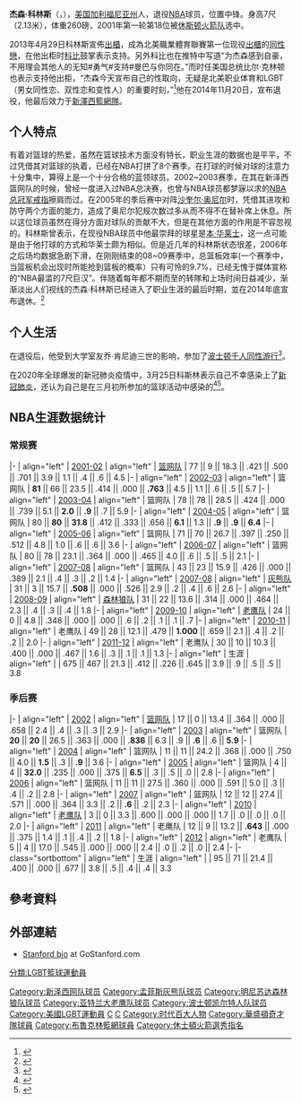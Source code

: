 {{noteta
|G1=NBA
|1=zh:杰森;zh-cn:杰森}}
{{Infobox NBA Player
| name = 杰森·科林斯<br />Jason Collins
| image =File:Jason Collins Nets 2014.jpg
| nationality = {{USA}}
| team = 退役
| position = [[中鋒_(籃球)|中鋒]]
| height_ft = 7 | height_in = 0
| weight_lb  = 255
| number = 
| birth_date = {{Birth date and age|1978|12|2}}
| birth_place = {{USA}}[[加利福尼亚州|加利福尼亚州]]Northridge
| high_school  = Harvard-Westlake School
| college = [[史丹佛大學|史丹佛大學]]
| draft_round = 1
| draft_pick  = 18
| draft_year = 2001
| draft_team = [[休斯敦火箭|休斯敦火箭]]
| career_start = 2001
| career_end = 2014
| years1          = {{nbay|2001|start}}–{{nbay|2007|end}} | team1= [[紐澤西籃網|紐澤西籃網]]
| years2          = {{nbay|2007|end}} | team2= [[曼非斯灰熊|曼非斯灰熊]]
| years3          = {{nbay|2008|full=y}} | team3= [[明尼蘇達灰狼|明尼蘇達灰狼]]
| years4          = {{nbay|2009|start}}–{{nbay|2011|end}} | team4= [[亞特蘭大老鷹|亞特蘭大老鷹]]
| years5          = {{nbay|2012|full=y}} | team5= [[波士頓塞爾提克|波士頓塞爾提克]]
| years6          = {{nbay|2012|end}} | team6= [[華盛頓巫師|華盛頓巫師]]
| years7          = {{nbay|2013|full=y}} | team7= [[布魯克林籃網|布魯克林籃網]]
| highlights =  
| bbr             = collija04
| letter          = c
| nba_profile     = jason_collins
}}

'''杰森·科林斯'''（{{lang-en|'''Jason Collins'''}}，{{bd|1978年|12月2日||catIdx=C}}），[[美国|美国]][[加利福尼亚州|加利福尼亚州]]人，退役[[NBA|NBA]]球员，位置中锋。身高7尺（2.13米），体重260磅，2001年第一轮第18位被[[休斯顿火箭队|休斯顿火箭队]]选中。

2013年4月29日科林斯宣佈[[出櫃|出櫃]]，成為北美職業體育聯賽第一位现役[[出櫃|出櫃]]的[[同性戀|同性戀]]，在他出柜时[[科比|科比]]鼓掌表示支持。另外科比也在推特中写道“为杰森感到自豪，不用理会其他人的无知#勇气#支持#曼巴与你同在。”而时任美国总统比尔·克林顿也表示支持他出柜，“杰森今天宣布自己的性取向，无疑是北美职业体育和LGBT（男女同性恋、双性恋和变性人）的重要时刻，”<ref>{{Cite web|title=科林斯成NBA现役公开同性恋第1人 科比鼓掌支持-搜狐体育|url=https://sports.sohu.com/20130430/n374445602.shtml|accessdate=2020-04-08|work=sports.sohu.com|archive-date=2021-02-01|archive-url=https://web.archive.org/web/20210201141852/https://sports.sohu.com/20130430/n374445602.shtml|dead-url=no}}</ref>他在2014年11月20日，宣布退役，他最后效力于[[新澤西籃網隊|新澤西籃網隊]]。

== 个人特点 ==
有着对篮球的热爱，虽然在篮球技术方面没有特长，职业生涯的数据也是平平，不过凭借其对篮球的执着，已经在NBA打拼了8个赛季。在打球的时候对球的注意力十分集中，算得上是一个十分合格的蓝领球员。2002~2003赛季，在其在新泽西篮网队的时候，曾经一度进入过NBA总决赛，也曾与NBA球员都梦寐以求的[[NBA总冠军戒指|NBA总冠军戒指]]擦肩而过。在2005年的季后赛中对阵[[沙奎尔·奥尼尔|沙奎尔·奥尼尔]]时，凭借其进攻和防守两个方面的能力，造成了奥尼尔犯规次数过多从而不得不在替补席上休息。所以这位球员虽然在得分方面对球队的贡献不大，但是在其他方面的作用是不容忽视的。科林斯曾表示，在现役NBA球员中他最崇拜的球星是[[本·华莱士|本·华莱士]]，这一点可能是由于他打球的方式和华莱士颇为相似。但是近几年的科林斯状态很差，2006年之后场均数据急剧下滑，在刚刚结束的08~09赛季中，总篮板效率(一个赛季中，当篮板机会出现时所能抢到篮板的概率）只有可怜的9.7%，已经无愧于媒体宣称的“NBA最滥的7尺巨汉”。伴随着每年都不期而至的转隊和上场时间日益减少，渐渐淡出人们视线的杰森·科林斯已经进入了职业生涯的最后时期，並在2014年底宣布退休。<ref>{{cite web|url=http://www.nba.com/nets/jason-collins-announces-retirement|title=杰森·科林斯宣布退休|publisher=NBA籃網隊官網|accessdate=2014年11月21日|archive-date=2021年2月1日|archive-url=https://web.archive.org/web/20210201141918/https://www.nba.com/nets/jason-collins-announces-retirement|dead-url=no}}</ref>

== 个人生活 ==
在退役后，他受到大学室友乔·肯尼迪三世的影响，参加了[[波士顿千人同性游行|波士顿千人同性游行]]<ref>{{Cite web|title=出柜男科林斯将正式退役 撰文感谢基德大力支持|url=http://sports.163.com/14/1120/07/ABFRUEUG00051CA1.html#p=90TSKA8700MK0005|accessdate=2020-04-08|date=2014-11-20|last=网易|work=sports.163.com|archive-date=2021-02-01|archive-url=https://web.archive.org/web/20210201141916/https://sports.163.com/14/1120/07/ABFRUEUG00051CA1.html#p=90TSKA8700MK0005|dead-url=no}}</ref>。

在2020年全球爆发的新冠肺炎疫情中，3月25日科斯林表示自己不幸感染上了[[新冠肺炎|新冠肺炎]]，还认为自己是在三月初所参加的篮球活动中感染的<ref>{{Cite web|title=Ex-NBA Player Jason Collins Details Horrifying Experience With COVID-19|url=https://nesn.com/2020/04/ex-nba-player-jason-collins-details-horrifying-experience-with-covid-19/|accessdate=2020-07-15|language=en-US|archive-date=2021-02-01|archive-url=https://web.archive.org/web/20210201141921/https://nesn.com/2020/04/ex-nba-player-jason-collins-details-horrifying-experience-with-covid-19/|dead-url=no}}</ref><ref>{{Cite web|title=Former NBA player Jason Collins tests positive for coronavirus|url=https://www.usatoday.com/story/sports/nba/2020/03/24/coronavirus-jason-collins-ex-nba-player-tests-positive-covid-19/2908392001/|accessdate=2020-07-15|last=Zillgitt|first=Jeff|work=USA TODAY|language=en-US|archive-date=2021-03-16|archive-url=https://web.archive.org/web/20210316153334/https://www.usatoday.com/story/sports/nba/2020/03/24/coronavirus-jason-collins-ex-nba-player-tests-positive-covid-19/2908392001/|dead-url=no}}</ref>。

==NBA生涯数据统计==
=== 常规赛 ===

{{NBA player statistics start}}
|-
| align="left" | [[2001-02_NBA|2001-02]]
| align="left" | [[新泽西篮网队|篮网队]]
| 77 || 9 || 18.3 || .421 || .500 || .701 || 3.9 || 1.1 || .4 || .6 || 4.5
|-
| align="left" | [[2002-03_NBA赛季|2002-03]]
| align="left" | 篮网队
| '''81''' || 66 || 23.5 || .414 || .000 || '''.763''' || 4.5 || 1.1 || .6 || .5 || 5.7
|-
| align="left" | [[2003-04_NBA赛季|2003-04]]
| align="left" | 篮网队
| 78 || 78 || 28.5 || .424 || .000 || .739 || 5.1 || '''2.0''' || '''.9''' || .7 || 5.9
|-
| align="left" | [[2004-05_NBA赛季|2004-05]]
| align="left" | 篮网队
| 80 || '''80''' || '''31.8''' || .412 || .333 || .656 || '''6.1''' || 1.3 || '''.9''' || '''.9''' || '''6.4'''
|-
| align="left" | [[2005-06_NBA赛季|2005-06]]
| align="left" | 篮网队
| 71 || 70 || 26.7 || .397 || .250 || .512 || 4.8 || 1.0 || .6 || .6 || 3.6
|-
| align="left" | [[2006-07_NBA赛季|2006-07]]
| align="left" | 篮网队
| 80 || 78 || 23.1 || .364 || .000 || .465 || 4.0 || .6 || .5 || .5 || 2.1
|-
| align="left" | [[2007-08_NBA赛季|2007-08]]
| align="left" | 篮网队
| 43 || 23 || 15.9 || .426 || .000 || .389 || 2.1 || .4 || .3 || .2 || 1.4
|-
| align="left" | [[2007-08_NBA赛季|2007-08]]
| align="left" | [[孟菲斯灰熊|灰熊队]]
| 31 || 3 || 15.7 || '''.508''' || .000 || .526 || 2.9 || .2 || .4 || .6 || 2.6
|-
| align="left" | [[2008-09_NBA赛季|2008-09]]
| align="left" | [[明尼苏达森林狼队|森林狼队]]
| 31 || 22 || 13.6 || .314 || .000 || .464 || 2.3 || .4 || .3 || .4 || 1.8
|-
| align="left" | [[2009-10_NBA赛季|2009-10]]
| align="left" | [[亚特兰大老鹰队|老鹰队]]
| 24 || 0 || 4.8 || .348 || .000 || .000 || .6 || .2 || .1 || .1 || .7
|-
| align="left" | [[2010-11_NBA赛季|2010-11]]
| align="left" | 老鹰队
| 49 || 28 || 12.1 || .479 || '''1.000''' || .659 || 2.1 || .4 || .2 || .2 || 2.0
|-
| align="left" | [[2011-12_NBA赛季|2011-12]]
| align="left" | 老鹰队
| 30 || 10 || 10.3 || .400 || .000 || .467 || 1.6 || .3 || .1 || .1 || 1.3
|-
| align="left" | 生涯
| align="left" | 
| 675  || 467 || 21.3 || .412 || .226 || .645 || 3.9 || .9 || .5 || .5 || 3.8
{{s-end}}

=== 季后赛 ===

{{NBA player statistics start}}
|-
| align="left" | [[2002年NBA季后赛|2002]]
| align="left" | [[新泽西篮网队|篮网队]]
| 17 || 0 || 13.4 || .364 || .000 || .658 || 2.4 || .4 || .3 || .3 || 2.9
|-
| align="left" | [[2003年NBA季后赛|2003]]
| align="left" | 篮网队
| '''20''' || '''20''' || 26.5 || .363 || .000 || '''.836''' || 6.3 || .9 || '''.6''' || .6 || '''5.9'''
|-
| align="left" | [[2004年NBA季后赛|2004]]
| align="left" | 篮网队
| 11 || 11 || 24.2 || .368 || .000 || .750 || 4.0 || '''1.5''' || .3 || '''.9''' || 3.6
|-
| align="left" | [[2005年NBA季后赛|2005]]
| align="left" | 篮网队
| 4 || 4 || '''32.0''' || .235 || .000 || .375 || '''6.5''' || .3 || .5 || .0 || 2.8
|-
| align="left" | [[2006年NBA季后赛|2006]]
| align="left" | 篮网队
| 11 || 11 || 27.5 || .360 || .000 || .591 || 5.0 || .3 || .4 || .2 || 2.8
|-
| align="left" | [[2007年NBA季后赛|2007]]
| align="left" | 篮网队
| 12 || 12 || 27.4 || .571 || .000 || .364 || 3.3 || .2 || '''.6''' || .2 || 2.3
|-
| align="left" | [[2010年NBA季后赛|2010]]
| align="left" | [[亚特兰大老鹰队|老鹰队]]
| 3 || 0 || 3.3 || .600 || .000 || .000 || 1.7 || .0 || .0 || .0 || 2.0
|-
| align="left" | [[2011年NBA季后赛|2011]]
| align="left" | 老鹰队
| 12 || 9 || 13.2 || '''.643''' || .000 || .375 || 1.4 || .1 || .4 || .2 || 1.8
|-
| align="left" | [[2012年NBA季后赛|2012]]
| align="left" | 老鹰队
| 5 || 4 || 17.0 || .545 || .000 || .000 || 2.4 || .0 || .2 || .0 || 2.4
|-
|-class="sortbottom"
| align="left" | 生涯
| align="left" | 
| 95 || 71 || 21.4 || .400 || .000 || .677 || 3.8 || .5 || .4 || .4 || 3.3
{{s-end}}

==參考資料==
{{reflist|2}}

==外部連結==
{{Commons category|Jason Collins}}
{{basketballstats|nba=jason_collins|bbr=c/collija04}}
*[https://archive.is/20130615103233/http://www.gostanford.com/sports/m-baskbl/mtt/jason_collins_20991.html Stanford bio] at GoStanford.com

{{2001 NBA Draft}}
{{皮特·紐維爾最佳內線球員獎}}

{{Authority control}}
{{DEFAULTSORT:Collins, Jason}}
[[Category:新泽西网队球员|Category:新泽西网队球员]]
[[Category:孟菲斯灰熊队球员|Category:孟菲斯灰熊队球员]]
[[Category:明尼苏达森林狼队球员|Category:明尼苏达森林狼队球员]]
[[Category:亚特兰大老鹰队球员|Category:亚特兰大老鹰队球员]]
[[Category:波士顿凯尔特人队球员|Category:波士顿凯尔特人队球员]]
[[Category:美國LGBT運動員|Category:美國LGBT運動員]]
[[分類:LGBT籃球運動員|分類:LGBT籃球運動員]]
[[Category:雙胞胎運動員|C]]
[[Category:雙胞胎人物|C]]
[[Category:时代百大人物|Category:时代百大人物]]
[[Category:華盛頓奇才隊球員|Category:華盛頓奇才隊球員]]
[[Category:布魯克林籃網球員|Category:布魯克林籃網球員]]
[[Category:休士頓火箭選秀指名|Category:休士頓火箭選秀指名]]